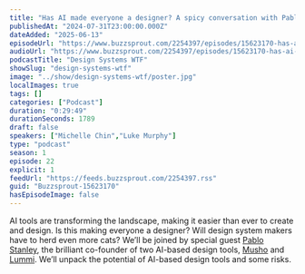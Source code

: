 ```yaml
---
title: "Has AI made everyone a designer? A spicy conversation with Pablo Stanley"
publishedAt: "2024-07-31T23:00:00.000Z"
dateAdded: "2025-06-13"
episodeUrl: "https://www.buzzsprout.com/2254397/episodes/15623170-has-ai-made-everyone-a-designer-a-spicy-conversation-with-pablo-stanley.mp3"
audioUrl: "https://www.buzzsprout.com/2254397/episodes/15623170-has-ai-made-everyone-a-designer-a-spicy-conversation-with-pablo-stanley.mp3"
podcastTitle: "Design Systems WTF"
showSlug: "design-systems-wtf"
image: "../show/design-systems-wtf/poster.jpg"
localImages: true
tags: []
categories: ["Podcast"]
duration: "0:29:49"
durationSeconds: 1789
draft: false
speakers: ["Michelle Chin","Luke Murphy"]
type: "podcast"
season: 1
episode: 22
explicit: 1
feedUrl: "https://feeds.buzzsprout.com/2254397.rss"
guid: "Buzzsprout-15623170"
hasEpisodeImage: false
---
```

AI tools are transforming the landscape, making it easier than ever to create and design. Is this making everyone a designer? Will design system makers have to herd even more cats? We’ll be joined by special guest [Pablo Stanley](https://twitter.com/pablostanley?lang=en), the brilliant co-founder of two AI-based design tools, [Musho](https://twitter.com/mushoai) and [Lummi](https://twitter.com/lummipics). We’ll unpack the potential of AI-based design tools and some risks.
